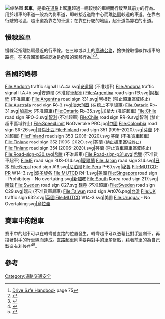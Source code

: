 {{expert|subject=道路交通|subject2=道路交通法|time=2019-02-08T06:19:02+00:00}}
[[File:Inhalen.gif|缩略图]]
'''超車'''，是指在[[道路|道路]]上駕[[車|車]]超過一輛較慢的車輛而行駛至其前方的行為。用於超車的車道一般為內側車道，即較接近道路中心而離[[路肩|路肩]]較遠的車道。在靠右行駛的地區，超車道為靠左的車道；在靠左行駛的地區，超車道為靠右的車道。

== 慢線超車 ==
慢線泛指離路肩最近的行車線。在三線或以上的[[高速公路|高速公路]]，捨快線取慢線作超車的路徑，在多數國家都被認為是危險的駕駛行為<ref name="Aus">[http://www.dpi.wa.gov.au/licensing/learnerdrivers/1464.asp Drive Safe Handbook] {{Wayback|url=http://www.dpi.wa.gov.au/licensing/learnerdrivers/1464.asp |date=20100126043921 }} page 75</ref><ref>{{cite web|url=https://www.drivingtests.co.nz/roadcode-questions/car/behaviour/are-you-allowed-to-pass-on-left-like-thi/|title=Passing on the left|access-date=2021-02-01|archive-date=2021-02-27|archive-url=https://web.archive.org/web/20210227123729/https://www.drivingtests.co.nz/roadcode-questions/car/behaviour/are-you-allowed-to-pass-on-left-like-thi/|dead-url=no}}</ref><ref>{{Cite web |url=http://www.londonskaters.com/cycling/safety-heavy-goods-vehicles.htm |title=Never undertake a Heavy Goods Vehicle |access-date=2021-02-01 |archive-date=2012-03-16 |archive-url=https://web.archive.org/web/20120316164122/http://www.londonskaters.com/cycling/safety-heavy-goods-vehicles.htm |dead-url=no }}</ref>。

== 各國的路標 ==
<gallery widths="80" heights="80" perrow="8">
File:Andorra traffic signal II.A.4a.svg|[[安道爾|安道爾]] (不准超車)
File:Andorra traffic signal II.A.4b.svg|安道爾 (不准貨車超車)
File:Argentina road sign R6.svg|[[阿根廷|阿根廷]] (不准超車)
File:Argentina road sign R31.svg|阿根廷 (禁止超車區域終止)
File:Australia road sign R6-2.svg|[[澳大利亞|澳大利亞]] (在橋上不準超車)
<!-- 檔案不存在 .20.3 Belarus road sign.svg|[[白俄羅斯|白俄羅斯]] (不准超車和車速限制) -->
File:Ontario Rb-31.svg|[[加拿大|加拿大]] (不准超車)
File:Ontario Rb-35.svg|加拿大 (准許超車)
File:Chile road sign RPO-3.svg|[[智利|智利]] (不准超車)
File:Chile road sign RR-9.svg|智利 (禁止超車區域終止)
File:SpeedLimit NoOvertake PRC.jpg|[[中國|中國]]
File:Colombia road sign SR-26.svg|[[哥倫比亞|哥倫比亞]]
File:Finland road sign 351 (1995–2020).svg|[[芬蘭|芬蘭]] (不准超車)
File:Finland road sign 353 (2006–2020).svg|芬蘭 (不准貨車超車)
File:Finland road sign 352 (1995–2020).svg|芬蘭 (禁止超車區域終止)
File:Finland road sign 354 (2006–2020).svg|芬蘭 (禁止貨車超車區域終止)
File:Road-sign-p30.svg|[[希臘|希臘]] (不准超車)
File:Road-sign-p31.svg|希臘 (不准貨車超車)
File:IE road sign RUS-014.svg|[[愛爾蘭|愛爾蘭]]
File:Japan road sign 314.svg|[[日本|日本]]
File:Nepal road sign A16.svg|[[尼泊爾|尼泊爾]]
File:Peru P-60.svg|[[秘魯|秘魯]]
File:MUTCD-PR W14-3.svg|[[波多黎各|波多黎各]]
File:MUTCD R4-1.svg|[[美國|美國]]
File:Singapore road sign - Prohibitory - No overtaking.svg|[[新加坡|新加坡]]
File:South Korea road sign 217.svg|[[南韓|南韓]]
File:Sweden road sign C27.svg|[[瑞典|瑞典]] (不准超車)
File:Sweden road sign C29.svg|瑞典 (不准貨車超車)
File:Taiwan road sign Art076.png|[[台灣|台灣]]
File:UK traffic sign 632.svg|[[英國|英國]]
File:MUTCD W14-3.svg|美國
File:Uruguay - No Overtaking.svg|[[烏拉圭|烏拉圭]]
</gallery>

== 賽車中的超車 ==
賽車中的超車可以在轉彎或直路的位置發生。轉彎超車可以憑藉比對手遲剎車，再擋著對手的行車線而達成。直路超車則需要與對手的車尾緊貼，藉著前車的{{le|滑流|Slipstream}}為自己製造有利條件<ref>{{Cite web |url=https://link.springer.com/article/10.1007/BF03247078 |title=Fiumara, F. Analysis of an overtaking manoeuvre. ATZ Autotechnol 8, 64–68 (2008) |access-date=2021-02-01 |archive-date=2017-04-18 |archive-url=https://web.archive.org/web/20170418062711/http://link.springer.com/article/10.1007/BF03247078 |dead-url=no }}</ref><ref>{{cite web|url=https://www.trackdays.co.uk/news/what-is-a-slipstream/|title=The science of slipstreaming - what is it, and how does it work?|publisher=TrackDays|access-date=2021-02-01|archive-date=2021-02-04|archive-url=https://web.archive.org/web/20210204193755/https://www.trackdays.co.uk/news/what-is-a-slipstream/|dead-url=no}}</ref>。

== 參考 ==
{{reflist}}

[[Category:道路交通安全|Category:道路交通安全]]
